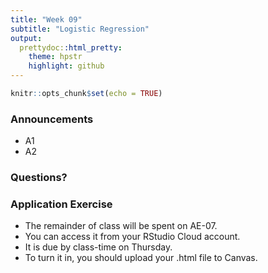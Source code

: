 ```yaml
---
title: "Week 09"
subtitle: "Logistic Regression"
output: 
  prettydoc::html_pretty:
    theme: hpstr
    highlight: github
---
```


```r
knitr::opts_chunk$set(echo = TRUE)
```

### Announcements

- A1
- A2

### Questions?


### Application Exercise

- The remainder of class will be spent on AE-07. 
- You can access it from your RStudio Cloud account. 
- It is due by class-time on Thursday. 
- To turn it in, you should upload your .html file to Canvas.